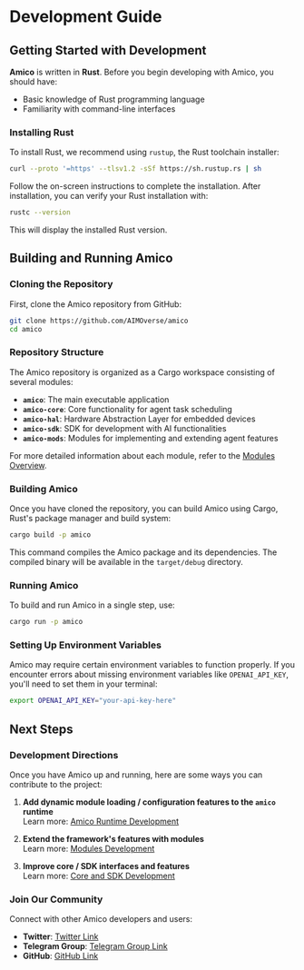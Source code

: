 # Development Guide

## Getting Started with Development

**Amico** is written in **Rust**. Before you begin developing with Amico, you should have:

- Basic knowledge of Rust programming language
- Familiarity with command-line interfaces

### Installing Rust

To install Rust, we recommend using `rustup`, the Rust toolchain installer:

```bash [Terminal]
curl --proto '=https' --tlsv1.2 -sSf https://sh.rustup.rs | sh
```

Follow the on-screen instructions to complete the installation. After installation, you can verify your Rust installation with:

```bash [Terminal]
rustc --version
```

This will display the installed Rust version.

## Building and Running Amico

### Cloning the Repository

First, clone the Amico repository from GitHub:

```bash [Terminal]
git clone https://github.com/AIMOverse/amico
cd amico
```

### Repository Structure

The Amico repository is organized as a Cargo workspace consisting of several modules:

- **`amico`**: The main executable application
- **`amico-core`**: Core functionality for agent task scheduling
- **`amico-hal`**: Hardware Abstraction Layer for embedded devices
- **`amico-sdk`**: SDK for development with AI functionalities
- **`amico-mods`**: Modules for implementing and extending agent features

For more detailed information about each module, refer to the [Modules Overview](/docs/modules/overview).

### Building Amico

Once you have cloned the repository, you can build Amico using Cargo, Rust's package manager and build system:

```bash [Terminal]
cargo build -p amico
```

This command compiles the Amico package and its dependencies. The compiled binary will be available in the `target/debug` directory.

### Running Amico

To build and run Amico in a single step, use:

```bash [Terminal]
cargo run -p amico
```

### Setting Up Environment Variables

Amico may require certain environment variables to function properly. If you encounter errors about missing environment variables like `OPENAI_API_KEY`, you'll need to set them in your terminal:

```bash [Terminal]
export OPENAI_API_KEY="your-api-key-here"
```

## Next Steps

### Development Directions

Once you have Amico up and running, here are some ways you can contribute to the project:

1. **Add dynamic module loading / configuration features to the `amico` runtime**  
   Learn more: [Amico Runtime Development](/docs/getting-started/amico-dev)

2. **Extend the framework's features with modules**  
   Learn more: [Modules Development](/docs/getting-started/modules-dev)

3. **Improve core / SDK interfaces and features**  
   Learn more: [Core and SDK Development](/docs/getting-started/core-sdk-dev)

### Join Our Community

Connect with other Amico developers and users:

- **Twitter**: [Twitter Link](https://x.com/amico_rs)
- **Telegram Group**: [Telegram Group Link](https://t.me/amico_community)
- **GitHub**: [GitHub Link](https://github.com/AIMOverse/amico)
